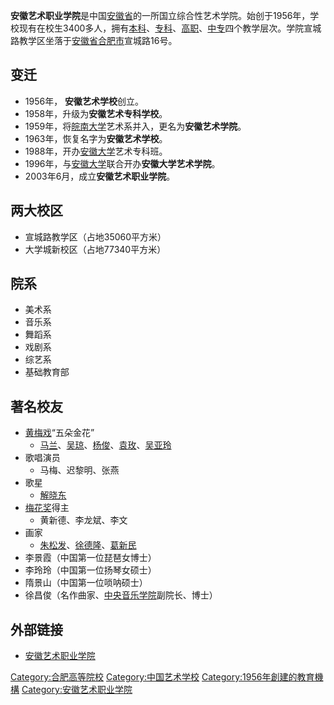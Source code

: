 {{unreferenced|time=2010-12-12T04:21:54+00:00}}
{{Infobox University |
| Name = 安徽艺术职业学院
| EnglishName = Artistic Vocational College of Anhui
| SealImage = [[File:安徽艺术职业学院.jpg|220px]]
| SealInfo = 安徽艺术职业学院校徽
| Motto = 勤奋、感悟、励志、创新
| Established = 1956年
| Type = [[公立大学|公立大学]]、[[艺术大学|艺术大学]]
| President = 张云
| President_title_1 = 名誉校长
| President_1 = 
| President_title_2 = 党委书记
| President_2 = 
| Location = [[中国|中国]][[安徽省|安徽省]][[合肥市|合肥市]]
| Campus = 两个校区
| AreaTotal = 112400平方米
| Department = 五个专业系、一个基础教育部
| Affiliations  = 
| Faculty = 
| Professor = 
| Associate Professor = 
| Assistant Professor =
| Lecturer =
| Student = 3400多
| Undergraduate = 
| Postgraduate = 
| Master = 
| Phd = 
| Data= 
| Website = http://www.artah.cn/index.asp
}} 
'''安徽艺术职业学院'''是中国[[安徽省|安徽省]]的一所国立综合性艺术学院。始创于1956年，学校现有在校生3400多人，拥有[[本科|本科]]、[[专科|专科]]、[[高职|高职]]、[[中专|中专]]四个教学层次。学院宣城路教学区坐落于[[安徽省|安徽省]][[合肥市|合肥市]]宣城路16号。

== 变迁 ==
* 1956年， '''安徽艺术学校'''创立。
* 1958年，升级为'''安徽艺术专科学校'''。
* 1959年，将[[皖南大学|皖南大学]]艺术系并入，更名为'''安徽艺术学院'''。
* 1963年，恢复名字为'''安徽艺术学校'''。
* 1988年，开办[[安徽大学|安徽大学]]艺术专科班。
* 1996年，与[[安徽大学|安徽大学]]联合开办'''安徽大学艺术学院'''。
* 2003年6月，成立'''安徽艺术职业学院'''。

== 两大校区 ==
* 宣城路教学区（占地35060平方米）
* 大学城新校区（占地77340平方米）

== 院系 ==
* 美术系
* 音乐系
* 舞蹈系
* 戏剧系
* 综艺系
* 基础教育部

== 著名校友 ==
* [[黄梅戏|黄梅戏]]“五朵金花”
** [[马兰_(黄梅戏)|马兰]]、[[吴琼|吴琼]]、[[杨俊|杨俊]]、[[袁玫|袁玫]]、[[吴亚玲|吴亚玲]]
* 歌唱演员
** 马梅、迟黎明、张燕
* 歌星
** [[解晓东|解晓东]]
* [[梅花奖|梅花奖]]得主
** 黄新德、李龙斌、李文
* 画家
** [[朱松发|朱松发]]、[[徐德隆|徐德隆]]、[[葛新民|葛新民]]
* 李景霞（中国第一位琵琶女博士）
* 李玲玲（中国第一位扬琴女硕士）
* 隋景山（中国第一位唢呐硕士）
* 徐昌俊（名作曲家、[[中央音乐学院|中央音乐学院]]副院长、博士）

== 外部链接 ==
* [https://web.archive.org/web/20150923094227/http://www.artah.cn/ 安徽艺术职业学院]

{{安徽高等院校|nocat}}
{{DEFAULTSORT:A}}
[[Category:合肥高等院校|Category:合肥高等院校]]
[[Category:中国艺术学校|Category:中国艺术学校]]
[[Category:1956年創建的教育機構|Category:1956年創建的教育機構]]
[[Category:安徽艺术职业学院|Category:安徽艺术职业学院]]